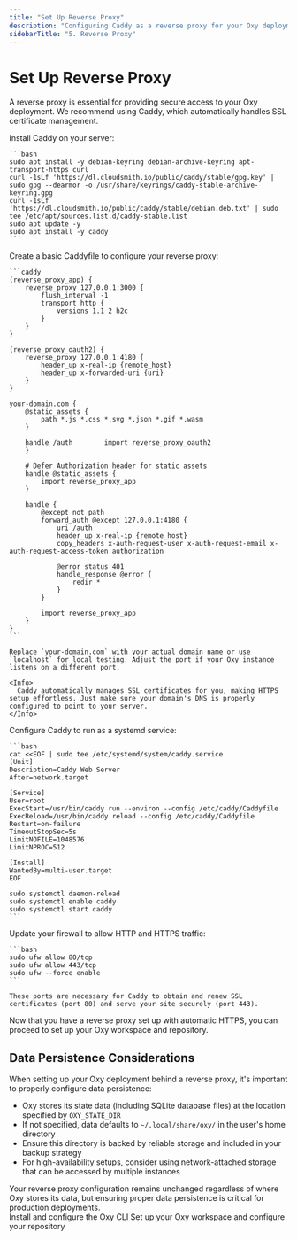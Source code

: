 ```yaml
---
title: "Set Up Reverse Proxy"
description: "Configuring Caddy as a reverse proxy for your Oxy deployment"
sidebarTitle: "5. Reverse Proxy"
---
```


# Set Up Reverse Proxy

A reverse proxy is essential for providing secure access to your Oxy deployment. We recommend using Caddy, which automatically handles SSL certificate management.

<Steps>
  <Step title="Install Caddy">
    Install Caddy on your server:

    ```bash
    sudo apt install -y debian-keyring debian-archive-keyring apt-transport-https curl
    curl -1sLf 'https://dl.cloudsmith.io/public/caddy/stable/gpg.key' | sudo gpg --dearmor -o /usr/share/keyrings/caddy-stable-archive-keyring.gpg
    curl -1sLf 'https://dl.cloudsmith.io/public/caddy/stable/debian.deb.txt' | sudo tee /etc/apt/sources.list.d/caddy-stable.list
    sudo apt update -y
    sudo apt install -y caddy
    ```
  </Step>

  <Step title="Create Basic Caddyfile">
    Create a basic Caddyfile to configure your reverse proxy:

    ```caddy
    (reverse_proxy_app) {
        reverse_proxy 127.0.0.1:3000 {
            flush_interval -1
            transport http {
                versions 1.1 2 h2c
            }
        }
    }

    (reverse_proxy_oauth2) {
        reverse_proxy 127.0.0.1:4180 {
            header_up x-real-ip {remote_host}
            header_up x-forwarded-uri {uri}
        }
    }

    your-domain.com {
        @static_assets {
            path *.js *.css *.svg *.json *.gif *.wasm
        }

        handle /auth        import reverse_proxy_oauth2
        }

        # Defer Authorization header for static assets
        handle @static_assets {
            import reverse_proxy_app
        }

        handle {
            @except not path 
            forward_auth @except 127.0.0.1:4180 {
                uri /auth
                header_up x-real-ip {remote_host}
                copy_headers x-auth-request-user x-auth-request-email x-auth-request-access-token authorization

                @error status 401
                handle_response @error {
                    redir * 
                }
            }

            import reverse_proxy_app
        }
    }
    ```

    Replace `your-domain.com` with your actual domain name or use `localhost` for local testing. Adjust the port if your Oxy instance listens on a different port.

    <Info>
      Caddy automatically manages SSL certificates for you, making HTTPS setup effortless. Just make sure your domain's DNS is properly configured to point to your server.
    </Info>
  </Step>

  <Step title="Set Up Caddy as a Service">
    Configure Caddy to run as a systemd service:

    ```bash
    cat <<EOF | sudo tee /etc/systemd/system/caddy.service
    [Unit]
    Description=Caddy Web Server
    After=network.target

    [Service]
    User=root
    ExecStart=/usr/bin/caddy run --environ --config /etc/caddy/Caddyfile
    ExecReload=/usr/bin/caddy reload --config /etc/caddy/Caddyfile
    Restart=on-failure
    TimeoutStopSec=5s
    LimitNOFILE=1048576
    LimitNPROC=512

    [Install]
    WantedBy=multi-user.target
    EOF

    sudo systemctl daemon-reload
    sudo systemctl enable caddy
    sudo systemctl start caddy
    ```
  </Step>

  <Step title="Configure Firewall for HTTP/HTTPS">
    Update your firewall to allow HTTP and HTTPS traffic:

    ```bash
    sudo ufw allow 80/tcp
    sudo ufw allow 443/tcp
    sudo ufw --force enable
    ```

    These ports are necessary for Caddy to obtain and renew SSL certificates (port 80) and serve your site securely (port 443).
  </Step>
</Steps>

Now that you have a reverse proxy set up with automatic HTTPS, you can proceed to set up your Oxy workspace and repository.

## Data Persistence Considerations

When setting up your Oxy deployment behind a reverse proxy, it's important to properly configure data persistence:

- Oxy stores its state data (including SQLite database files) at the location specified by `OXY_STATE_DIR`
- If not specified, data defaults to `~/.local/share/oxy/` in the user's home directory
- Ensure this directory is backed by reliable storage and included in your backup strategy
- For high-availability setups, consider using network-attached storage that can be accessed by multiple instances

<Note>
  Your reverse proxy configuration remains unchanged regardless of where Oxy stores its data, but ensuring proper data persistence is critical for production deployments.
</Note>

<div className="mt-8">
  <Cards>
    <Card
      title="Previous: Install Oxy CLI"
      icon="arrow-left"
      href="/deployment/install-oxy"
    >
      Install and configure the Oxy CLI
    </Card>
    <Card
      title="Next: Set Up Workspace & Repository"
      icon="arrow-right"
      href="/deployment/workspace-setup"
    >
      Set up your Oxy workspace and configure your repository
    </Card>
  </Cards>
</div>
